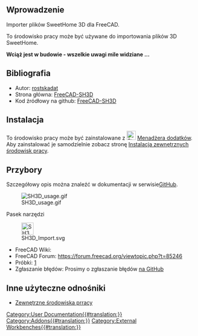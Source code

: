 <languages/>
{{UnfinishedDocu}}

<span id="Introduction"></span>
==Wprowadzenie==

Importer plików SweetHome 3D dla FreeCAD.

To środowisko pracy może być używane do importowania plików 3D SweetHome.

'''Wciąż jest w budowie - wszelkie uwagi mile widziane ...'''

<span id="References"></span>
==Bibliografia==

* Autor: [https://github.com/rostskadat rostskadat]
* Strona główna: [https://github.com/rostskadat/FreeCAD-SH3D FreeCAD-SH3D]
* Kod źródłowy na github: [https://github.com/rostskadat/FreeCAD-SH3D FreeCAD-SH3D]

<span id="Installation"></span>
==Instalacja==

To środowisko pracy może być zainstalowane z [[Image:Std_AddonMgr.svg|24px]] [[Std_AddonMgr/pl|Menadżera dodatków]]. Aby zainstalować je samodzielnie zobacz stronę [[Installing_more_workbenches/pl|Instalacja zewnętrznych środowisk pracy]].

<span id="Tools"></span>
==Przybory==

Szczegółowy opis można znaleźć w dokumentacji w serwisie[https://github.com/rostskadat/FreeCAD-SH3D?tab=readme-ov-file#usage GitHub].

[[Image:SH3D_usage.gif]]

Pasek narzędzi

[[Image:SH3D_Import.svg|32px]]

* FreeCAD Wiki:
* FreeCAD Forum: https://forum.freecad.org/viewtopic.php?t=85246
* Próbki: [https://github.com/rostskadat/FreeCAD-SH3D/tree/main/Resources/sample]
* Zgłaszanie błędów: Prosimy o zgłaszanie błędów [https://github.com/rostskadat/FreeCAD-SH3D/issues na GitHub]

<span id="Other_useful_links"></span>
==Inne użyteczne odnośniki==

* [[External_workbenches/pl|Zewnętrzne środowiska prracy]]


[[Category:User Documentation{{#translation:}}]]
[[Category:Addons{{#translation:}}]]
[[Category:External Workbenches{{#translation:}}]]